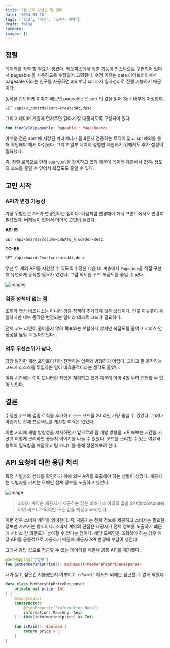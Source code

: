 ```yaml
---
title: 3월 2주 있었던 일 정리
date: '2024-03-16'
tags: ['회고', '개선', '소비자 계약']
draft: false
summary:
images: []
---
```


## 정렬

데이터를 정렬 할 필요가 생겼다. 백오피스에서 정렬 기능이 커스텀으로 구현되어 있어서 pageable 을 사용하도록 수정할지 고민했다.
수정 이유는 data 라이브러리에서 pageable 이라는 친구를 사용하면 api 부터 sql 까지 일사천리로 진행 가능하기 때문이다.

동작을 간단하게 이야기 해보면 pageable 은 sort 의 값을 읽어 Sort 내부에 저장한다.

```http request
GET /api/v1/boards?sort=createdAt,desc
```

그리고 데이터 계층에 던져주면 알아서 잘 매핑되도록 구성되어 있다.

```kotlin
fun findById(pageable: Pageable): Page<Board>
```

아쉬운 점은 sort 에 저장된 파라미터가 올바른지 검증하는 로직이 없고 sql 예외를 통해 확인해야 해서 아쉬웠다.
그리고 일부 데이터 정렬만 제한하기 위해서도 추가 설정이 필요했다.

즉, 정렬 로직으로 인해 `QueryDsl`을 활용하고 있기 때문에 데이터 계층에서 25% 정도의 코드를 줄일 수 있어서 복잡도도 줄일 수 있다.

## 고민 시작

### API가 변경 가능성

가장 위험한건 API가 변경된다는 점이다. 다음처럼 변경해야 해서 프론트에서도 변경이 필요했다.
버저닝이 없어서 더더욱 고민이 들었다.

**AS-IS**

```http request
GET /api/boards?column=CREATE_AT&order=desc
```

**TO-BE**

```http request
GET /api/boards?sort=createdAt,desc
```

우선 두 개의 API를 지원할 수 있도록 수정한 다음 UI 계층에서 `Pageable`을 직접 구현해 유연하게 동작할 필요가 있었다.
그럼 의도한 코드 복잡도를 줄일 수 있다.

![images](/static/images/reminiscence/2024/3m2w/1.png)

### 검증 정책이 없는 점

조회가 핵심 비즈니스는 아니라 검증 정책이 추가되지 않은 상태이다.
인풋 아웃풋이 동일하지만 내부 동작은 변경되는 일이라 테스트 코드가 필요하다.

전체 코드 라인이 줄어들지 않아 목표와는 부합하지 않지만 복잡도를 줄이고 서비스 안정성을 높일 수 있어보인다.

### 업무 우선순위가 낮다.

당장 발견한 개선 포인트이지만 진행하는 업무와 병행하기 어렵다.
그리고 잘 동작하는 코드에 리소스를 투입하는 일이 비효율적이라는 생각도 들었다.

여유 시간에는 이미 모니터링 작업을 계획하고 있기 때문에 아마 4월 부터 진행할 수 있어 보인다.

## 결론

수정한 코드에 검증 로직을 추가하고 소스 코드를 20 라인 가량 줄일 수 있었다.
그러나 아쉽게도 전체 프로젝트를 개선할 여력은 없었다.

이번 기회에 개발 방향성을 제시하면서 앞으로의 팀 개발 방향을 고민해보는 시간을 가졌고 어떻게 관리하면 좋을지 이야기를 나눌 수 있었다.
코드를 관리할 수 있는 여유와 능력이 필요함을 깨달았고 팀 스터디를 통해 정진해보려 한다.

## API 요청에 대한 응답 처리

특정 식별자의 상태를 확인하기 위해 외부 API를 호출해야 하는 상황이 생겼다.
제공자는 식별자를 가지는 도메인 전체 정보를 노출하고 있었다.

![image](https://github.com/this-is-spear/hello-spring-contract/assets/92219795/36104f1c-ffac-4cfa-814e-29bd63c64d8b)

> 소비자 계약은 제공자가 제공하는 값은 비즈니스 이외의 값을 의미(incomplete)하며 비즈니스외적인 모든 값을 제공(open)한다.

이런 경우 소비자 계약을 의미한다. 즉, 제공자는 전체 정보를 제공하고 소비자는 필요한 정보만 가져가는 방식이다.
소비자 계약의 단점은 제공자가 전체 정보를 노출하기 떄문에 서비스 간 의존도가 높아질 수 있다는 점이다.
해당 도메인을 조회해야 하는 경우 해당 API를 공통적으로 사용하기 때문에 제공자 API 변경에 부담이 생긴다.

그래서 응답 값으로 접근할 수 있는 데이터를 제한해 공통 API를 제거했다.

```kotlin
@GetMapping("/정보")
fun getMembershipPrice(): ApiResult<MembershipPriceResponse>
```

내가 알고 싶은건 지불했는지 여부이고 `isPaid()` 메서드 외에는 접근할 수 없게 막았다.

```kotlin
data class MembershipPriceResponse(
    private val price: Int
) {
    @JsonCreator
    constructor(
        @JsonProperty("information_data")
        information: Map<Any, Any>
    ) : this(information[price] as Int)

    fun isPaid(): Boolean {
        return price > 0
    }
}
```
